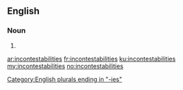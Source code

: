 ==English==

===Noun===
{{head|en|noun plural form}}

# {{plural of|incontestability|lang=en}}

[[Category:English plurals ending in "-ies"]]

[[ar:incontestabilities]]
[[fr:incontestabilities]]
[[ku:incontestabilities]]
[[my:incontestabilities]]
[[no:incontestabilities]]